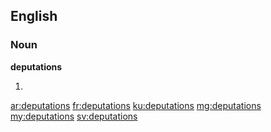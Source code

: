 ==English==

===Noun===
'''deputations'''

# {{plural of|deputation}}

[[ar:deputations]]
[[fr:deputations]]
[[ku:deputations]]
[[mg:deputations]]
[[my:deputations]]
[[sv:deputations]]